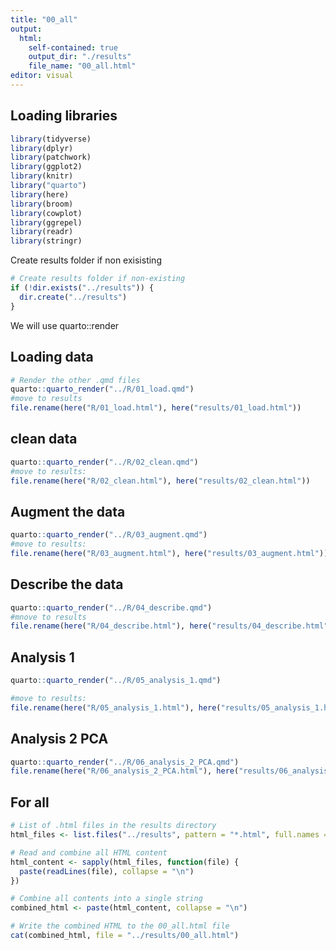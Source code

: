 ```yaml
---
title: "00_all"
output:
  html:
    self-contained: true
    output_dir: "./results"
    file_name: "00_all.html"
editor: visual
---
```


## Loading libraries

```r
library(tidyverse)
library(dplyr)
library(patchwork)
library(ggplot2)
library(knitr)
library("quarto")
library(here)
library(broom)
library(cowplot)
library(ggrepel)
library(readr)
library(stringr)
```

Create results folder if non exisisting

```r
# Create results folder if non-existing
if (!dir.exists("../results")) {
  dir.create("../results")
}

```

We will use quarto::render

## Loading data

```r

# Render the other .qmd files
quarto::quarto_render("../R/01_load.qmd")
#move to results
file.rename(here("R/01_load.html"), here("results/01_load.html"))
```

## clean data

```r

quarto::quarto_render("../R/02_clean.qmd")
#move to results:
file.rename(here("R/02_clean.html"), here("results/02_clean.html"))

```

## Augment the data

```r

quarto::quarto_render("../R/03_augment.qmd")
#move to results:
file.rename(here("R/03_augment.html"), here("results/03_augment.html"))


```

## Describe the data

```r

quarto::quarto_render("../R/04_describe.qmd")
#mnove to results
file.rename(here("R/04_describe.html"), here("results/04_describe.html"))


```

## Analysis 1

```r

quarto::quarto_render("../R/05_analysis_1.qmd")

#move to results:
file.rename(here("R/05_analysis_1.html"), here("results/05_analysis_1.html"))

```

## Analysis 2 PCA

```r

quarto::quarto_render("../R/06_analysis_2_PCA.qmd")
file.rename(here("R/06_analysis_2_PCA.html"), here("results/06_analysis_2_PCA.html"))


```


## For all

```r
# List of .html files in the results directory
html_files <- list.files("../results", pattern = "*.html", full.names = TRUE)

# Read and combine all HTML content
html_content <- sapply(html_files, function(file) {
  paste(readLines(file), collapse = "\n")
})

# Combine all contents into a single string
combined_html <- paste(html_content, collapse = "\n")

# Write the combined HTML to the 00_all.html file
cat(combined_html, file = "../results/00_all.html")



```
